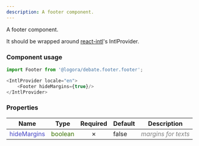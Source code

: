 ```yaml
---
description: A footer component.
---
```



A footer component.

It should be wrapped around [react-intl](https://formatjs.io/docs/getting-started/installation/)'s IntlProvider.

### Component usage
```js
import Footer from '@logora/debate.footer.footer';
```
```js
<IntlProvider locale="en">
    <Footer hideMargins={true}/>
</IntlProvider>
```

### Properties
| **Name**      | **Type** | **Required** | **Default** | **Description** |
| ----------- | ----------- | :-----------: | ----------- | ----------- |
| <font color='#4646c6'>hideMargins</font> | <font color="#397300">boolean</font> | &cross; | false | <font color="grey">*margins for texts*</font> |